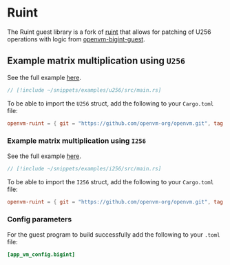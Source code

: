 # Ruint

The Ruint guest library is a fork of [ruint](https://github.com/recmo/uint) that allows for patching of U256 operations with logic from [openvm-bigint-guest](/book/acceleration-using-extensions/big-integer).

## Example matrix multiplication using `U256`

See the full example [here](https://github.com/openvm-org/openvm/blob/main/examples/u256/src/main.rs).

```rust
// [!include ~/snippets/examples/u256/src/main.rs]
```

To be able to import the `U256` struct, add the following to your `Cargo.toml` file:

```toml
openvm-ruint = { git = "https://github.com/openvm-org/openvm.git", tag = "v1.4.1", package = "ruint" }
```

### Example matrix multiplication using `I256`

See the full example [here](https://github.com/openvm-org/openvm/blob/main/examples/i256/src/main.rs).

```rust
// [!include ~/snippets/examples/i256/src/main.rs]
```

To be able to import the `I256` struct, add the following to your `Cargo.toml` file:

```toml
openvm-ruint = { git = "https://github.com/openvm-org/openvm.git", tag = "v1.4.1", package = "ruint" }
```

### Config parameters

For the guest program to build successfully add the following to your `.toml` file:

```toml
[app_vm_config.bigint]
```
